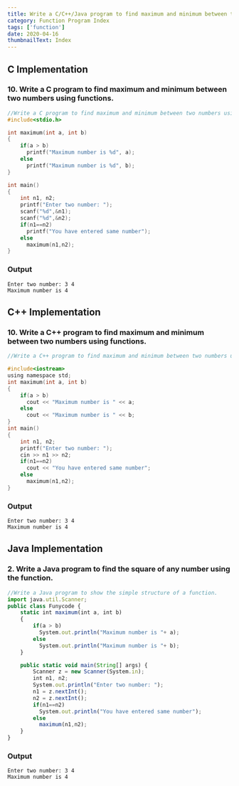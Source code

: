 ```yaml
---
title: Write a C/C++/Java program to find maximum and minimum between two numbers using functions.
category: Function Program Index
tags: ['function']
date: 2020-04-16
thumbnailText: Index
---
```


## C Implementation
### 10. Write a C program to find maximum and minimum between two numbers using functions.
```c
//Write a C program to find maximum and minimum between two numbers using functions.
#include<stdio.h>

int maximum(int a, int b)
{
    if(a > b)
      printf("Maximum number is %d", a);
    else
      printf("Maximum number is %d", b);
}

int main()
{
    int n1, n2;
    printf("Enter two number: ");
    scanf("%d",&n1);
    scanf("%d",&n2);
    if(n1==n2)
      printf("You have entered same number");
    else
      maximum(n1,n2);
}
```
### Output
```
Enter two number: 3 4
Maximum number is 4
```

## C++ Implementation
### 10. Write a C++ program to find maximum and minimum between two numbers using functions.
```c
//Write a C++ program to find maximum and minimum between two numbers using functions.

#include<iostream>
using namespace std;
int maximum(int a, int b)
{
    if(a > b)
      cout << "Maximum number is " << a;
    else
      cout << "Maximum number is " << b;
}
int main()
{
    int n1, n2;
    printf("Enter two number: ");
    cin >> n1 >> n2;
    if(n1==n2)
      cout << "You have entered same number";
    else
      maximum(n1,n2);
}
```
### Output
```
Enter two number: 3 4
Maximum number is 4
```

## Java Implementation
### 2. Write a Java program to find the square of any number using the function.
```js
//Write a Java program to show the simple structure of a function.
import java.util.Scanner;
public class Funycode {
    static int maximum(int a, int b)
    {
        if(a > b)
          System.out.println("Maximum number is "+ a);
        else
          System.out.println("Maximum number is "+ b);
    }

    public static void main(String[] args) {
        Scanner z = new Scanner(System.in);
        int n1, n2;
        System.out.println("Enter two number: ");
        n1 = z.nextInt();
        n2 = z.nextInt();
        if(n1==n2)
          System.out.println("You have entered same number");
        else
          maximum(n1,n2);
    }
}
```
### Output
```
Enter two number: 3 4
Maximum number is 4
```

